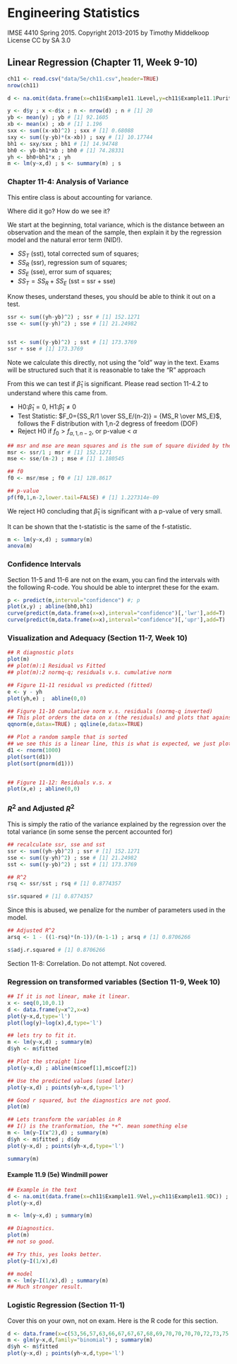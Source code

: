 # Engineering Statistics
IMSE 4410 Spring 2015. 
Copyright 2013-2015 by Timothy Middelkoop License CC by SA 3.0

## Linear Regression (Chapter 11, Week 9-10)

```r
ch11 <- read.csv("data/5e/ch11.csv",header=TRUE)
nrow(ch11)

d <- na.omit(data.frame(x=ch11$Example11.1Level,y=ch11$Example11.1Purity)) ; n <- nrow(d) ; n # [1] 20

y <- d$y ; x <-d$x ; n <- nrow(d) ; n # [1] 20
yb <- mean(y) ; yb # [1] 92.1605 
xb <- mean(x) ; xb # [1] 1.196
sxx <- sum((x-xb)^2) ; sxx # [1] 0.68088
sxy <- sum((y-yb)*(x-xb)) ; sxy # [1] 10.17744
bh1 <- sxy/sxx ; bh1 # [1] 14.94748
bh0 <- yb-bh1*xb ; bh0 # [1] 74.28331
yh <- bh0+bh1*x ; yh
m <- lm(y~x,d) ; s <- summary(m) ; s
```

### Chapter 11-4: Analysis of Variance

This entire class is about accounting for variance.

Where did it go?  How do we see it?

We start at the beginning, total variance, which is the distance between an 
observation and the mean of the sample, then explain it by the regression
model and the natural error term (NID!).

* $SS_T$ (sst), total corrected sum of squares;
* $SS_R$ (ssr), regression sum of squares;
* $SS_E$ (sse), error sum of squares;
* $SS_T = SS_R + SS_E$ (sst = ssr + sse)

Know theses, understand theses, you should be able to think it out on a test.


```r
ssr <- sum((yh-yb)^2) ; ssr # [1] 152.1271
sse <- sum((y-yh)^2) ; sse # [1] 21.24982


sst <- sum((y-yb)^2) ; sst # [1] 173.3769
ssr + sse # [1] 173.3769
```

Note we calculate this directly, not using the "old" way in the text.
Exams will be structured such that it is reasonable to take the "R" approach

From this we can test if $\hat\beta_1$ is significant.
Please read section 11-4.2 to understand where this came from.

* H0:$\hat\beta_1=0$, H1:$\hat\beta_1\ne0$
* Test Statistic: $F_0={SS_R/1 \over SS_E/(n-2)} = {MS_R \over MS_E}$, follows the F distribution with 1,n-2 degress of freedom (DOF)
* Reject H0 if $f_0 > f_{\alpha,1,n-2}$, or p-value < $\alpha$

```r
## msr and mse are mean squares and is the sum of square divided by the DOF.
msr <- ssr/1 ; msr # [1] 152.1271
mse <- sse/(n-2) ; mse # [1] 1.180545

## f0
f0 <- msr/mse ; f0 # [1] 128.8617

## p-value
pf(f0,1,n-2,lower.tail=FALSE) # [1] 1.227314e-09
```

We reject H0 concluding that $\hat\beta_1$ is significant with a p-value of very small.

It can be shown that the t-statistic is the same of the f-statistic.

```r
m <- lm(y~x,d) ; summary(m)
anova(m)
```

### Confidence Intervals

Section 11-5 and 11-6 are not on the exam, you can find the intervals
with the following R-code.  You should be able to interpret these for the exam.

```r
p <- predict(m,interval="confidence") #; p
plot(x,y) ; abline(bh0,bh1)
curve(predict(m,data.frame(x=x),interval="confidence")[,'lwr'],add=T)
curve(predict(m,data.frame(x=x),interval="confidence")[,'upr'],add=T)
```

### Visualization and Adequacy (Section 11-7, Week 10)

```r
## R diagnostic plots
plot(m)
## plot(m):1 Residual vs Fitted
## plot(m):2 normq-q; residuals v.s. cumulative norm 

## Figure 11-11 residual vs predicted (fitted)
e <- y - yh
plot(yh,e) ;  abline(0,0)

## Figure 11-10 cumulative norm v.s. residuals (normq-q inverted)
## This plot orders the data on x (the residuals) and plots that against where it should be on the distribution (normal) along the y axis (as quartiles).
qqnorm(e,datax=TRUE) ; qqline(e,datax=TRUE)

## Plot a random sample that is sorted
## we see this is a linear line, this is what is expected, we just plot this v.s. the actual for the qq-plot.
d1 <- rnorm(1000)
plot(sort(d1))
plot(sort(pnorm(d1)))


## Figure 11-12: Residuals v.s. x
plot(x,e) ; abline(0,0)
```

### $R^2$ and Adjusted $R^2$

This is simply the ratio of the variance explained by the regression
over the total variance (in some sense the percent accounted for)

```r
## recalculate ssr, sse and sst
ssr <- sum((yh-yb)^2) ; ssr # [1] 152.1271
sse <- sum((y-yh)^2) ; sse # [1] 21.24982
sst <- sum((y-yb)^2) ; sst # [1] 173.3769

## R^2
rsq <- ssr/sst ; rsq # [1] 0.8774357

s$r.squared # [1] 0.8774357
```

Since this is abused, we penalize for the number of parameters used in the model.

```r
## Adjusted R^2
arsq <- 1 - ((1-rsq)*(n-1))/(n-1-1) ; arsq # [1] 0.8706266

s$adj.r.squared # [1] 0.8706266
```

Section 11-8: Correlation.  Do not attempt.  Not covered.

### Regression on transformed variables (Section 11-9, Week 10)

```r
## If it is not linear, make it linear.
x <- seq(0,10,0.1)
d <- data.frame(y=x^2,x=x)
plot(y~x,d,type='l')
plot(log(y)~log(x),d,type='l')

## lets try to fit it.
m <- lm(y~x,d) ; summary(m)
d$yh <- m$fitted

## Plot the straight line
plot(y~x,d) ; abline(m$coef[1],m$coef[2])

## Use the predicted values (used later)
plot(y~x,d) ; points(yh~x,d,type='l')

## Good r squared, but the diagnostics are not good.
plot(m)

## Lets transform the variables in R
## I() is the tranformation, the *+^. mean something else
m <- lm(y~I(x^2),d) ; summary(m)
d$yh <- m$fitted ; d$dy
plot(y~x,d) ; points(yh~x,d,type='l')

summary(m)
```

#### Example 11.9 (5e) Windmill power

```r
## Example in the text
d <- na.omit(data.frame(x=ch11$Example11.9Vel,y=ch11$Example11.9DC)) ; n <- nrow(d) ; n
plot(y~x,d)

m <- lm(y~x,d) ; summary(m)

## Diagnostics.
plot(m)
## not so good.

## Try this, yes looks better.
plot(y~I(1/x),d)

## model
m <- lm(y~I(1/x),d) ; summary(m)
## Much stronger result.
```

### Logistic Regression (Section 11-1)
Cover this on your own, not on exam.  Here is the R code for this section.

```r
d <- data.frame(x=c(53,56,57,63,66,67,67,67,68,69,70,70,70,70,72,73,75,75,76,76,78,79,80,81),y=c(1,1,1,0,0,0,0,0,0,0,0,1,1,1,0,0,0,1,0,0,0,0,0,0)) ; n <- nrow(d) ; n
m <- glm(y~x,d,family="binomial") ; summary(m)
d$yh <- m$fitted
plot(y~x,d) ; points(yh~x,d,type='l')

```
